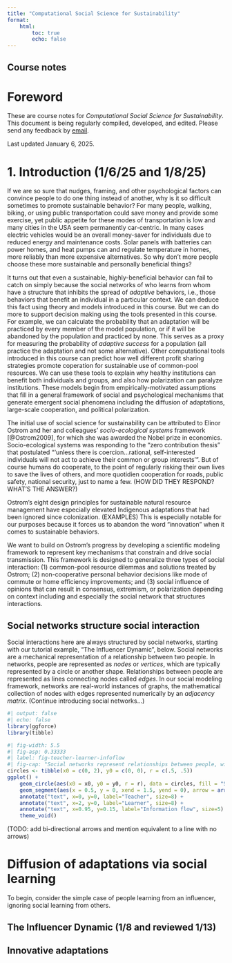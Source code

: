 ```yaml
---
title: "Computational Social Science for Sustainability"
format:
    html:
        toc: true
        echo: false
---
```


## Course notes {.unlisted}

# Foreword

These are course
notes for _Computational Social Science for Sustainability_.
This document is being regularly compiled, developed, and edited. 
Please send any feedback by [email](mailto:maturner@stanford.edu).

Last updated January 6, 2025.

# 1. Introduction (1/6/25 and 1/8/25)

If we are so sure that nudges, framing, and other psychological factors can
convince people to do one thing instead of another, why is it so difficult
sometimes to promote sustainable behavior? For many people, walking, biking, or using public transportation could save money and provide some exercise, yet public appetite for these modes of transportation is low and many cities in the USA seem permanently car-centric. In many cases electric vehicles would be an overall money-saver for individuals due to reduced energy and maintenance costs. Solar panels with batteries can power homes, and heat pumps can and regulate temperature in homes, more reliably than more expensive alternatives. So why don't more people choose these more sustainable and personally beneficial things?

It turns out that even a sustainable, highly-beneficial behavior can fail to
catch on simply because the social networks of who learns from whom have a
structure that inhibits the spread of _adaptive_ behaviors, i.e., those
behaviors that benefit an individual in a particular context. We can deduce
this fact using theory and models introduced in this course. But we can do more
to support decision making using the tools presented in this course. For
example, we can calculate the probability that an adaptation will be practiced
by every member of the model population, or if it will be abandoned by the
population and practiced by none. This serves as a proxy for measuring the
probability of _adaptive success_ for a population (all practice the adaptation
and not some alternative). Other computational tools introduced in this course
can predict how well different profit sharing strategies promote coperation for
sustainable use of common-pool resources. We can use these tools to explain why
healthy institutions can benefit both individuals and groups, and also how
polarization can paralyze institutions. These models begin from
empirically-motivated assumptions that fill in a general framework of social
and psychological mechanisms that generate emergent social phenomena including
the diffusion of adaptations, large-scale cooperation, and political
polarization.  <!--These models are implemented using a new R modeling
framework called [`socmod`]().-->

The initial use of social science for sustainability can be attributed to
Elinor Ostrom and her and colleagues' _socio-ecological systems_
framework [@Ostrom2009], for which she was awarded the Nobel prize in
economics. Socio-ecological systems was responding to the "zero contribution
thesis" that postulated "'unless there is coercion...rational, self-interested
individuals will not act to achieve their common or group interests'". But of
course humans do cooperate, to the point of regularly risking their own lives
to save the lives of others, and more quotidien cooperation for roads, public
safety, national security, just to name a few. (HOW DID THEY RESPOND? WHAT'S THE ANSWER?)

Ostrom's eight design principles for sustainable natural resource management have especially elevated Indigenous adaptations that had been ignored since colonization. 
(EXAMPLES)
This is especially notable for our purposes because it forces us to abandon the word "innovation" when it comes to sustainable behaviors. 

We want to build on Ostrom's progress by developing a scientific modeling framework
to represent key mechanisms that constrain and drive social transmission. This framework is designed to generalize three types of social interaction: (1) common-pool resource dilemmas and solutions treated by Ostrom; (2) non-cooperative personal behavior decisions like mode of commute or home efficiency improvements; and (3) social influence of opinions that can result in consensus, extremism, or polarization depending on context including and especially the social network that structures interactions. 

## Social networks structure social interaction

Social interactions here are always structured by social networks, starting with
our tutorial example, "The Influencer Dynamic", below. Social networks are a mechanical representation of a relationship between two people. In networks, people are represented as _nodes_ or _vertices_, which are typically represented by a circle or another
shape. Relationships between people are represented as lines connecting nodes
called _edges_. In our social modeling framework, networks are real-world instances 
of graphs, the mathematical collection of nodes with edges represented numerically by an
_adjacency matrix_. (Continue introducing social networks...)

```r
#| output: false
#| echo: false
library(ggforce)
library(tibble)
```


```r
#| fig-width: 5.5
#| fig-asp: 0.33333
#| label: fig-teacher-learner-infoflow
#| fig-cap: "Social networks represent relationships between people, with arrows pointing in the direction of information flow, representing who learns from whom."
circles <- tibble(x0 = c(0, 2), y0 = c(0, 0), r = c(.5, .5))
ggplot() + 
    geom_circle(aes(x0 = x0, y0 = y0, r = r), data = circles, fill = "SkyBlue2") + 
    geom_segment(aes(x = 0.5, y = 0, xend = 1.5, yend = 0), arrow = arrow()) +
    annotate("text", x=0, y=0, label="Teacher", size=8) +
    annotate("text", x=2, y=0, label="Learner", size=8) +
    annotate("text", x=0.95, y=0.15, label="Information flow", size=5) +
    theme_void()
```


(TODO: add bi-directional arrows and mention equivalent to a line with no arrows)



# Diffusion of adaptations via social learning

To begin, consider the simple case of people learning from an influencer, ignoring social learning from others.

## The Influencer Dynamic (1/8 and reviewed 1/13)



## Innovative adaptations
